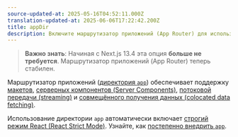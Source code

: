 ```yaml
---
source-updated-at: 2025-05-16T04:52:11.000Z
translation-updated-at: 2025-06-06T17:22:42.200Z
title: appDir
description: Включите маршрутизатор приложений (App Router) для использования макетов, потоковой передачи и других возможностей.
---
```


> **Важно знать**: Начиная с Next.js 13.4 эта опция **больше не требуется**. Маршрутизатор приложений (App Router) теперь стабилен.

Маршрутизатор приложений ([директория `app`](/docs/app/building-your-application/routing)) обеспечивает поддержку [макетов](/docs/app/building-your-application/routing/pages-and-layouts), [серверных компонентов (Server Components)](/docs/app/building-your-application/rendering/server-components), [потоковой передачи (streaming)](/docs/app/building-your-application/routing/loading-ui-and-streaming) и [совмещённого получения данных (colocated data fetching)](/docs/app/building-your-application/data-fetching).

Использование директории `app` автоматически включает [строгий режим React (React Strict Mode)](https://react.dev/reference/react/StrictMode). Узнайте, как [постепенно внедрить `app`](/docs/app/building-your-application/upgrading/app-router-migration#migrating-from-pages-to-app).